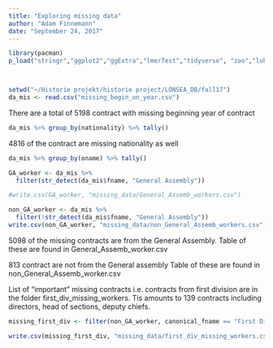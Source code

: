 ```yaml
---
title: "Exploring missing data"
author: "Adam Finnemann"
date: "September 24, 2017"
---
```

  
```r

library(pacman)
p_load("stringr","ggplot2","ggExtra","lmerTest","tidyverse", "zoo","lubridate", "data.table")



setwd("~/Historie projekt/historie project/LONSEA_DB/fall17")
da_mis <- read.csv("missing_begin_on_year.csv")

```
There are a total of 5198 contract with missing beginning year of contract

```r
da_mis %>% group_by(nationality) %>% tally()


```
4816 of the contract are missing nationality as well
```r
da_mis %>% group_by(oname) %>% tally()

```


```r
GA_worker <- da_mis %>% 
  filter(str_detect(da_mis$fname, "General Assembly"))

#write.csv(GA_worker, "missing_data/General_Assemb_workers.csv")

non_GA_worker <- da_mis %>% 
  filter(!str_detect(da_mis$fname, "General Assembly"))
write.csv(non_GA_worker, "missing_data/non_General_Assemb_workers.csv")

```
5098 of the missing contracts are from the General Assembly.
Table of these are found in General_Assemb_worker.csv

813 contract are not from the General assembly
Table of these are found in non_General_Assemb_worker.csv

List of "important" missing contracts i.e. contracts from first division are in the folder first_div_missing_workers. Tis amounts to 139 contracts including directors, head of sections, deputy chiefs.
```r
missing_first_div <- filter(non_GA_worker, canonical_fname == "First Division")

write.csv(missing_first_div, "missing_data/first_div_missing_workers.csv")

```

